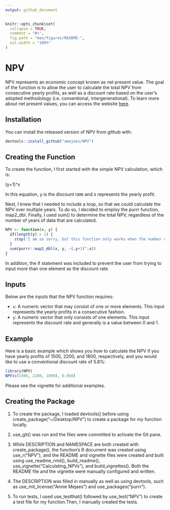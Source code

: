 ```yaml
---
output: github_document
---
```


<!-- README.md is generated from README.Rmd. Please edit that file -->

```r
knitr::opts_chunk$set(
  collapse = TRUE,
  comment = "#>",
  fig.path = "man/figures/README-",
  out.width = "100%"
)
```

# NPV

<!-- badges: start -->
<!-- badges: end -->

NPV represents an economic concept known as net present value. The goal of the 
function is to allow the user to calculate the total NPV from consecutive yearly
profits, as well as a discount rate based on the user's adopted methodology 
(i.e. conventional, intergenerational). To learn more about net present values, 
you can access the website [here](https://www.investopedia.com/terms/n/npv.asp#:~:text=Net%20present%20value%20(NPV)%20is,a%20projected%20investment%20or%20project.).

## Installation

You can install the released version of NPV from github with:

``` r
devtools::install_github("amejaes/NPV")
```
## Creating the Function

To create the function, I first started with the simple NPV calculation, which is:

(y+1)^x

In this equation, y is the discount rate and x represents the yearly profit. 

Next, I knew that I needed to include a loop, so that we could calculate the NPV over multiple years. To do so, I decided to employ the purrr function, map2_dbl. Finally, I used sum() to determine the total NPV, regardless of the number of years of data that are calculated. 

```r
NPV <- function(x, y) {
  if(length(y) > 1) {
    stop('I am so sorry, but this function only works when the number of elements in y is 1.')
  }
  sum(purrr::map2_dbl(x, y, ~(.y+1)^.x))
}
```

In addition, the if statement was included to prevent the user from trying to input more than one element as the discount rate.

## Inputs

Below are the inputs that the NPV function requires:

- `x`: A numeric vector that may consist of one or more elements. This input 
represents the yearly profits in a consecutive fashion. 
- `y`: A numeric vector that only consists of one elements. This input 
represents the discount rate and generally is a value between 0 and 1. 

## Example

Here is a basic example which shows you how to calculate the NPV if you have 
yearly profits of 1500, 2200, and 1800, respectively, and you would like to use
a conventional discount rate of 5.8%:

```r
library(NPV)
NPV(c(1500, 2200, 1800), 0.058)
```

Please see the vignette for additional examples.

## Creating the Package

1. To create the package, I loaded devtools() before using create_package("~/Desktop/NPV") to create a package for my function locally.

2. use_git() was run and the files were committed to activate the Git pane. 

3. While DESCRIPTION and NAMESPACE are both created with create_package(), the function's R document was created using use_r("NPV"), and the README and vignette files were created and built using use_readme_rmd(), build_readme(), use_vignette("Calculating_NPVs"), and build_vignettes(). Both the README file and the vignette were manually configured and written. 

4. The DESCRIPTION was filled in manually as well as using devtools, such as use_mit_license("Annie Mejaes") and use_packages("purrr").

5. To run tests, I used use_testthat() followed by use_test("NPV") to create a test file for my function.Then, I manually created the tests. 
